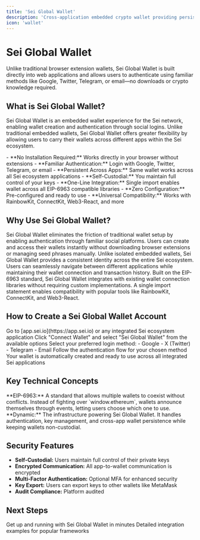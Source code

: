 ```yaml
---
title: 'Sei Global Wallet'
description: 'Cross-application embedded crypto wallet providing persistent wallet experience across Sei ecosystem applications'
icon: 'wallet'
---
```


# Sei Global Wallet

Unlike traditional browser extension wallets, Sei Global Wallet is built directly into web applications and allows users to authenticate using familiar methods like Google, Twitter, Telegram, or email—no downloads or crypto knowledge required.

## What is Sei Global Wallet?

Sei Global Wallet is an embedded wallet experience for the Sei network, enabling wallet creation and authentication through social logins. Unlike traditional embedded wallets, Sei Global Wallet offers greater flexibility by allowing users to carry their wallets across different apps within the Sei ecosystem.

<CardGroup cols={2}>
  <Card title="For Users" icon="user" color="#9E1F19">
    - **No Installation Required:** Works directly in your browser without extensions
    - **Familiar Authentication:** Login with Google, Twitter, Telegram, or email
    - **Persistent Across Apps:** Same wallet works across all Sei ecosystem applications
    - **Self-Custodial:** You maintain full control of your keys
  </Card>
  <Card title="For Developers" icon="code" color="#9E1F19">
    - **One-Line Integration:** Single import enables wallet across all EIP-6963 compatible libraries
    - **Zero Configuration:** Pre-configured and ready to use
    - **Universal Compatibility:** Works with RainbowKit, ConnectKit, Web3-React, and more
  </Card>
</CardGroup>

## Why Use Sei Global Wallet?

<AccordionGroup>
  <Accordion title="Enhanced User Experience">
    Sei Global Wallet eliminates the friction of traditional wallet setup by enabling authentication through familiar social platforms. Users can create and access their wallets instantly without downloading browser extensions or managing seed phrases manually.
  </Accordion>
  
  <Accordion title="Cross-App Connectivity">
    Unlike isolated embedded wallets, Sei Global Wallet provides a consistent identity across the entire Sei ecosystem. Users can seamlessly navigate between different applications while maintaining their wallet connection and transaction history.
  </Accordion>
  
  <Accordion title="Developer-Friendly Integration">
    Built on the EIP-6963 standard, Sei Global Wallet integrates with existing wallet connection libraries without requiring custom implementations. A single import statement enables compatibility with popular tools like RainbowKit, ConnectKit, and Web3-React.
  </Accordion>
</AccordionGroup>

## How to Create a Sei Global Wallet Account

<Steps>
  <Step title="Visit a Sei ecosystem application">
    Go to [app.sei.io](https://app.sei.io) or any integrated Sei ecosystem application
  </Step>
  <Step title="Connect wallet">
    Click "Connect Wallet" and select "Sei Global Wallet" from the available options
  </Step>
  <Step title="Choose authentication method">
    Select your preferred login method:
    - Google
    - X (Twitter)
    - Telegram
    - Email
  </Step>
  <Step title="Complete authentication">
    Follow the authentication flow for your chosen method
  </Step>
  <Step title="Start using your wallet">
    Your wallet is automatically created and ready to use across all integrated Sei applications
  </Step>
</Steps>

## Key Technical Concepts

<Note>
**EIP-6963:** A standard that allows multiple wallets to coexist without conflicts. Instead of fighting over `window.ethereum`, wallets announce themselves through events, letting users choose which one to use.
</Note>

<Note>
**Dynamic:** The infrastructure powering Sei Global Wallet. It handles authentication, key management, and cross-app wallet persistence while keeping wallets non-custodial.
</Note>

## Security Features

- **Self-Custodial:** Users maintain full control of their private keys
- **Encrypted Communication:** All app-to-wallet communication is encrypted
- **Multi-Factor Authentication:** Optional MFA for enhanced security
- **Key Export:** Users can export keys to other wallets like MetaMask
- **Audit Compliance:** Platform audited

## Next Steps

<CardGroup cols={2}>
  <Card title="Quick Start" icon="rocket" href="/sei-global-wallet/quickstart">
    Get up and running with Sei Global Wallet in minutes
  </Card>
  <Card title="Integration Guides" icon="puzzle-piece" href="/sei-global-wallet/rainbowkit">
    Detailed integration examples for popular frameworks
  </Card>
</CardGroup>
